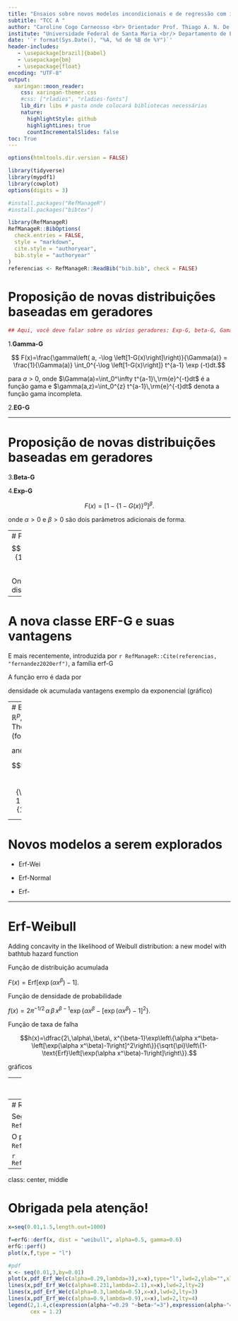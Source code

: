```yaml
---
title: "Ensaios sobre novos modelos incondicionais e de regressão com implementação computacional"
subtitle: "TCC A "
author: "Caroline Cogo Carneosso <br> Orientador Prof. Thiago A. N. De Andrade"
institute: "Universidade Federal de Santa Maria <br/> Departamento de Estatística"
date: '`r format(Sys.Date(), "%A, %d de %B de %Y")`'
header-includes:
   - \usepackage[brazil]{babel}
   - \usepackage{bm}
   - \usepackage{float}
encoding: "UTF-8"
output:
  xaringan::moon_reader:
    css: xaringan-themer.css
    #css: ["rladies", "rladies-fonts"]
    lib_dir: libs # pasta onde colocará bibliotecas necessárias
    nature:
      highlightStyle: github
      highlightLines: true
      countIncrementalSlides: false
toc: True
---
```



```r
options(htmltools.dir.version = FALSE)

library(tidyverse)
library(mypdf1)
library(cowplot)
options(digits = 3)

```

```r
#install.packages("RefManageR")
#install.packages("bibtex")

library(RefManageR)
RefManageR::BibOptions(
  check.entries = FALSE,
  style = "markdown",
  cite.style = "authoryear",
  bib.style = "authoryear"
)
referencias <- RefManageR::ReadBib("bib.bib", check = FALSE)
```


# Proposição de novas distribuições baseadas em geradores
```r

## Aqui, você deve falar sobre os vários geradores: Exp-G, beta-G, Gama-G, EG-G e, mais recentemente ERF-G Zea e Andrade 2020 -->


```


1.**Gamma-G**

$$ F(x)=\frac{\gamma\left( a, -\log \left[1-G(x)\right]\right)}{\Gamma(a)} =
\frac{1}{\Gamma(a)} \int_0^{-\log \left[1-G(x)\right]} t^{a-1} \exp (-t)dt.$$

para $a>0$, onde $\Gamma(a)=\int_0^\infty t^{a-1}\,\rm{e}^{-t}dt$ é a função gama
e $\gamma(a,z)=\int_0^{z} t^{a-1}\,\rm{e}^{-t}dt$ denota a função gama incompleta.



2.**EG-G**

---

# Proposição de novas distribuições baseadas em geradores 

3.**Beta-G**


4.**Exp-G**


$$F(x)=\left[1-\left\{1-G(x)\right\}^\alpha\right]^\beta.$$

onde $\alpha>0$ e $\beta>0$ são dois parâmetros adicionais de forma.


---
# Função
$$F(x)=\text{Erf}\left[\frac{G(x)}{1-G(x)}\right]. #parece que o problema é aqui$$

Onde $G(x)$ é uma função de distribuição acumulada (fda).

---

# A nova classe ERF-G e suas vantagens

E mais recentemente, introduzida por `r RefManageR::Cite(referencias, "fernandez2020erf")`, a família erf-G


A função erro é dada por 

\begin{equation}\label{erf}
\text{erf}(z)=\frac{1}{\sqrt{\pi}}\int_{-z}^z \exp(-t^2)\, \textrm{d}t=\frac{2}{\sqrt{\pi}}\int_0^z \exp(-t^2) \,\textrm{d}t,\quad z \in \mathbb{R}.
\end{equation}



densidade ok
acumulada
vantagens
exemplo da exponencial (gráfico)

---
# Equações
Now, let $X\sim$ erf-G $(\boldsymbol{\theta})$ for $\boldsymbol{\theta} \in \boldsymbol{\Theta} \subseteq \mathbb{R}^p$, where $\boldsymbol{\Theta}$ represents the parametric space. The pdf of $X$ and hrf are given by, respectively, (for $x \in \mathbb{R}$)


\begin{equation}\label{pdfF}
f(x)=\frac{2g(x;\boldsymbol{\theta})\exp\left[-\left(\dfrac{G(x;\boldsymbol{\theta})}{1-G(x;\boldsymbol{\theta})}\right)^2\right]}{\sqrt{\pi}(1-G(x;\boldsymbol{\theta}))^2}
\end{equation}

and

$$h(x)=\frac{2g(x;\boldsymbol{\theta})\exp\left[-\left(\dfrac{G(x;\boldsymbol{\theta})}{1-G(x;\boldsymbol{\theta})}\right)^2\right]}{\sqrt{\pi}(1-G(x;\boldsymbol{\theta}))^2 \left\{  1-\text{erf}\left[\frac{G(x;\boldsymbol{\theta})}{1-G(x;\boldsymbol{\theta})}\right]  \right\}}.$$

---

# Novos modelos a serem explorados
* Erf-Wei

* Erf-Normal

* Erf-

---

# Erf-Weibull

Adding concavity in the likelihood of Weibull distribution: a new
model with bathtub hazard function

Função de distribuição acumulada 

$F(x)=\text{Erf}\left[\exp\left(\alpha x^\beta\right)-1\right].$

Função de densidade de probabilidade

$f(x)=2\pi^{-1/2}\,\alpha\,\beta\, x^{\beta-1}\exp\left\{\alpha x^\beta-\left[\exp(\alpha x^\beta)-1\right]^2\right\}.$

Função de taxa de falha 

$$h(x)=\dfrac{2\,\alpha\,\beta\, x^{\beta-1}\exp\left\{\alpha x^\beta-\left[\exp(\alpha x^\beta)-1\right]^2\right\}}{\sqrt{\pi}\left\{1-\text{Erf}\left[\exp(\alpha x^\beta)-1\right]\right\}}.$$

gráficos

---
# Resultados aplicados
- pacote
- Apresentar uma aplicação

---
# Referências

Segundo o `r RefManageR::TextCite(referencias, "r")`...

O pacote usethis é muito legal `r RefManageR::Cite(referencias, "rstudio")`...

```r
RefManageR::PrintBibliography(referencias)
```

---
class: center, middle

# Obrigada pela atenção!


```r

x=seq(0.01,1.5,length.out=1000)

f=erfG::derf(x, dist = "weibull", alpha=0.5, gamma=0.6)
erfG::perf()
plot(x,f,type = "l")

#pdf
x <- seq(0.01,3,by=0.01)
plot(x,pdf_Erf_We(c(alpha=0.29,lambda=3),x=x),type="l",lwd=2,ylab="",xlab="")
lines(x,pdf_Erf_We(c(alpha=0.231,lambda=2.1),x=x),lwd=2,lty=2)
lines(x,pdf_Erf_We(c(alpha=0.3,lambda=0.5),x=x),lwd=2,lty=3)
lines(x,pdf_Erf_We(c(alpha=0.9,lambda=0.9),x=x),lwd=2,lty=4)
legend(2,1.4,c(expression(alpha~"=0.29 "~beta~"=3"),expression(alpha~"=0.231 "~beta~"=2.1"),               expression(alpha~"=0.3"~beta~"=0.5"),expression(alpha~"=0.9 "~beta~"=0.9")),lty=c(1,2,3,4),lwd=c(2,2,2,2),bty="n",
       cex = 1.2)
```


